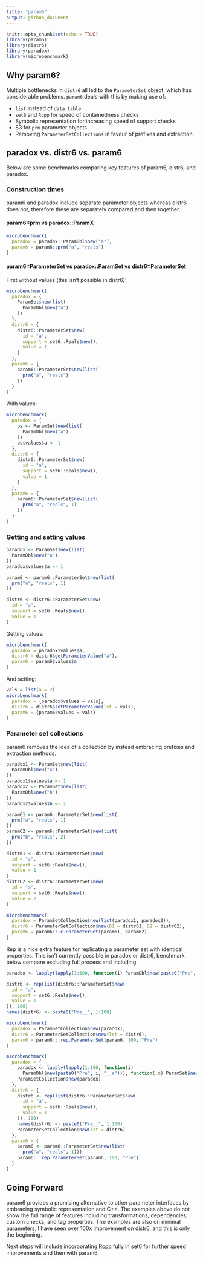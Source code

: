 ```yaml
---
title: "param6"
output: github_document
---
```


```r
knitr::opts_chunk$set(echo = TRUE)
library(param6)
library(distr6)
library(paradox)
library(microbenchmark)
```

## Why param6?

Multiple bottlenecks in `distr6` all led to the `ParameterSet` object, which has considerable problems. `param6` deals with this by making use of:

* `list` instead of `data.table`
* `set6` and `Rcpp` for speed of containedness checks
* Symbolic representation for increasing speed of support checks
* S3 for `prm` parameter objects
* Removing `ParameterSetCollections` in favour of prefixes and extraction

## paradox vs. distr6 vs. param6

Below are some benchmarks comparing key features of param6, distr6, and paradox.

### Construction times

param6 and paradox include separate parameter objects whereas distr6 does not, therefore these are separately compared and then together.

#### param6::prm vs paradox::ParamX

```r
microbenchmark(
  paradox = paradox::ParamDbl$new("a"),
  param6 = param6::prm("a", "reals")
)
```

#### param6::ParameterSet vs paradox::ParamSet vs distr6::ParameterSet

First without values (this isn't possible in distr6):
```r
microbenchmark(
  paradox = {
    ParamSet$new(list(
      ParamDbl$new("a")
    ))
  }, 
  distr6 = {
    distr6::ParameterSet$new(
      id = "a",
      support = set6::Reals$new(),
      value = 1
    )
  },
  param6 = {
    param6::ParameterSet$new(list(
      prm("a", "reals")
    )) 
  }
)
```
With values:
```r
microbenchmark(
  paradox = {
    ps <- ParamSet$new(list(
      ParamDbl$new("a")
    ))
    ps$values$a <- 1
  }, 
  distr6 = {
    distr6::ParameterSet$new(
      id = "a",
      support = set6::Reals$new(),
      value = 1
    )
  },
  param6 = {
    param6::ParameterSet$new(list(
      prm("a", "reals", 1)
    )) 
  }
)
```
### Getting and setting values

```r
paradox <- ParamSet$new(list(
  ParamDbl$new("a")
))
paradox$values$a <- 1

param6 <- param6::ParameterSet$new(list(
  prm("a", "reals", 1)
)) 

distr6 <- distr6::ParameterSet$new(
  id = "a",
  support = set6::Reals$new(),
  value = 1
)
```

Getting values:

```r
microbenchmark(
  paradox = paradox$values$a,
  distr6 = distr6$getParameterValue("a"),
  param6 = param6$values$a
)
```
And setting:

```r
vals = list(a = 2)
microbenchmark(
  paradox = {paradox$values = vals},
  distr6 = distr6$setParameterValue(lst = vals),
  param6 = {param6$values = vals}
)
```
### Parameter set collections

param6 removes the idea of a collection by instead embracing prefixes and extraction methods.

```r
paradox1 <- ParamSet$new(list(
  ParamDbl$new("a")
))
paradox1$values$a <- 1
paradox2 <- ParamSet$new(list(
  ParamDbl$new("b")
))
paradox2$values$b <- 2

param61 <- param6::ParameterSet$new(list(
  prm("a", "reals", 1)
)) 
param62 <- param6::ParameterSet$new(list(
  prm("b", "reals", 2)
)) 

distr61 <- distr6::ParameterSet$new(
  id = "a",
  support = set6::Reals$new(),
  value = 1
)
distr62 <- distr6::ParameterSet$new(
  id = "a",
  support = set6::Reals$new(),
  value = 2
)
```

```r
microbenchmark(
  paradox = ParamSetCollection$new(list(paradox1, paradox2)),
  distr6 = ParameterSetCollection$new(D1 = distr61, D2 = distr62),
  param6 = param6:::c.ParameterSet(param61, param62)
)
```
Rep is a nice extra feature for replicating a parameter set with identical properties. This isn't currently possible in paradox or distr6, benchmark below compare excluding full process and including.


```r
paradox <- lapply(lapply(1:100, function(i) ParamDbl$new(paste0("Pre", i, "__a"))), function(.x) ParamSet$new(list(.x)))

distr6 <- rep(list(distr6::ParameterSet$new(
  id = "a",
  support = set6::Reals$new(),
  value = 1
)), 100)
names(distr6) <- paste0("Pre__", 1:100)

microbenchmark(
  paradox = ParamSetCollection$new(paradox),
  distr6 = ParameterSetCollection$new(lst = distr6),
  param6 = param6:::rep.ParameterSet(param6, 100, "Pre")
)

microbenchmark(
  paradox = {
    paradox <- lapply(lapply(1:100, function(i) 
      ParamDbl$new(paste0("Pre", i, "__a"))), function(.x) ParamSet$new(list(.x)))
    ParamSetCollection$new(paradox)
  },
  distr6 = {
    distr6 <- rep(list(distr6::ParameterSet$new(
      id = "a",
      support = set6::Reals$new(),
      value = 1
    )), 100)
    names(distr6) <- paste0("Pre__", 1:100)
    ParameterSetCollection$new(lst = distr6)
  },
  param6 = {
    param6 <- param6::ParameterSet$new(list(
      prm("a", "reals", 1)))
    param6:::rep.ParameterSet(param6, 100, "Pre")
  }
)
```


## Going Forward

param6 provides a promising alternative to other parameter interfaces by embracing symbolic representation and C++. The examples above do not show the full range of features including transformations, dependencies, custom checks, and tag properties. The examples are also on minimal parameters, I have seen over 100x improvement on distr6, and this is only the beginning.

Next steps will include incorporating Rcpp fully in set6 for further speed improvements and then with param6.
